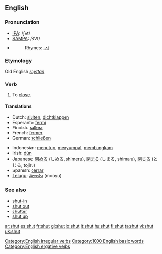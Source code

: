 ==English==

===Pronunciation===
*[[International Phonetic Alphabet|IPA]]: /ʃʌt/
*[[SAMPA]]: /SVt/
*{{audio|en-us-shut.ogg|Audio (US)}}
*:Rhymes: [[Rhymes:English:-ʌt|-ʌt]]

===Etymology===
Old English ''[[scyttan]]''

===Verb===
[[Category:English irregular verbs]]
{{en-verb2|'''to shut'''|'''[[shuts]]'''|'''shut'''|'''shut'''|'''[[shutting]]'''}}

# To [[close]].

====Translations====
{{top}}
*Dutch: [[sluiten]], [[dichtklappen]]
*Esperanto: [[fermi]]
*Finnish: [[sulkea]]
*French: [[fermer]]
*German: [[schließen]]
{{mid}}
*Indonesian: [[tutup|menutup]], [[sumpal|menyumpal]], [[bungkam|membungkam]]
*Irish: [[dún]]
*Japanese: [[閉める]] (しめる, shimeru), [[閉まる]] (しまる, shimaru), [[閉じる]] (とじる, tojiru)
*Spanish: [[cerrar]]
*[[Telugu]]: [[మూయు]] (mooyu)
{{bottom}}

===See also===
*[[shut-in]]
*[[shut out]]
*[[shutter]]
*[[shut up]]

[[Category:1000 English basic words]]
[[Category:English ergative verbs]]

[[ar:shut]]
[[es:shut]]
[[fr:shut]]
[[gl:shut]]
[[io:shut]]
[[it:shut]]
[[hu:shut]]
[[fi:shut]]
[[ta:shut]]
[[vi:shut]]
[[uk:shut]]